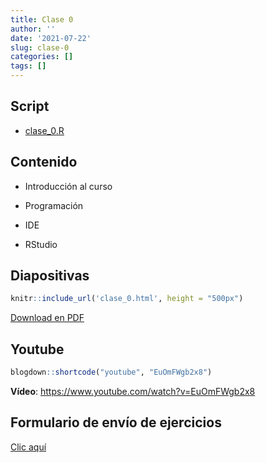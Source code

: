 ```yaml
---
title: Clase 0
author: ''
date: '2021-07-22'
slug: clase-0
categories: []
tags: []
---
```


## Script

- [clase_0.R](clase_0.R)

## Contenido 

- Introducción al curso

- Programación

- IDE

- RStudio

## Diapositivas

```r
knitr::include_url('clase_0.html', height = "500px")
```

[Download en PDF](clase_0.pdf)

## Youtube

```r
blogdown::shortcode("youtube", "EuOmFWgb2x8")
```

**Vídeo**: [https://www.youtube.com/watch?v=EuOmFWgb2x8]()

## Formulario de envío de ejercicios

[Clic aquí](https://docs.google.com/forms/d/e/1FAIpQLSeaqJzOCMnPfJxpPS6Co9dpps7gHLaA5QaYlY21XAMGDDA9sg/viewform)
